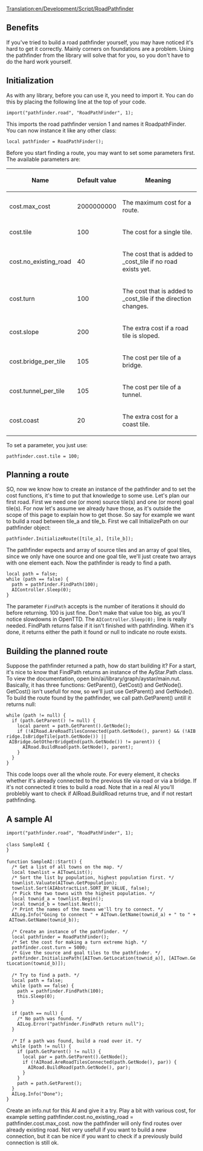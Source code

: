 [[Translation:en/Development/Script/RoadPathfinder]]
{{en/Development/Script/Navigation}}

== Benefits ==

If you've tried to build a road pathfinder yourself, you may have noticed it's hard to get it correctly. Mainly corners on foundations are a problem. Using the pathfinder from the library will solve that for you, so you don't have to do the hard work yourself.

== Initialization ==

As with any library, before you can use it, you need to import it. You can do this by placing the following line at the top of your code.
 import("pathfinder.road", "RoadPathFinder", 1);
This imports the road pathfinder version 1 and names it RoadpathFinder. You can now instance it like any other class:
 local pathfinder = RoadPathFinder();
Before you start finding a route, you may want to set some parameters first. The available parameters are:

{| class="wikitable"
|-
! Name
! Default value
! Meaning
|-
| cost.max_cost
| 2000000000
| The maximum cost for a route.
|-
| cost.tile
| 100
| The cost for a single tile.
|-
| cost.no_existing_road
| 40
| The cost that is added to _cost_tile if no road exists yet.
|-
| cost.turn
| 100
| The cost that is added to _cost_tile if the direction changes.
|-
| cost.slope
| 200
| The extra cost if a road tile is sloped.
|-
| cost.bridge_per_tile
| 105
| The cost per tile of a bridge.
|-
| cost.tunnel_per_tile
| 105
| The cost per tile of a tunnel.
|-
| cost.coast
| 20
| The extra cost for a coast tile.
|}
To set a parameter, you just use:
 pathfinder.cost.tile = 100;

== Planning a route ==

SO, now we know how to create an instance of the pathfinder and to set the cost functions, it's time to put that knowledge to some use. Let's plan our first road. First we need one (or more) source tile(s) and one (or more) goal tile(s). For now let's assume we already have those, as it's outside the scope of this page to explain how to get those. So say for example we want to build a road between tile_a and tile_b. First we call InitializePath on our pathfinder object:
 pathfinder.InitializeRoute([tile_a], [tile_b]);
The pathfinder expects and array of source tiles and an array of goal tiles, since we only have one source and one goal tile, we'll just create two arrays with one element each. Now the pathfinder is ready to find a path.
 local path = false;
 while (path == false) {
   path = pathfinder.FindPath(100);
   AIController.Sleep(0);
 }
The parameter <code>FindPath</code> accepts is the number of iterations it should do before returning. 100 is just fine. Don't make that value too big, as you'll notice slowdowns in OpenTTD. The <code>AIController.Sleep(0);</code> line is really needed. FindPath returns false if it isn't finished with pathfinding. When it's done, it returns either the path it found or null to indicate no route exists.

== Building the planned route ==

Suppose the pathfinder returned a path, how do start building it? For a start, it's nice to know that FindPath returns an instance of the AyStar.Path class. To view the documentation, open bin/ai/library/graph/aystar/main.nut. Basically, it has three functions: GetParent(), GetCost() and GetNode(). GetCost() isn't usefull for now, so we'll just use GetParent() and GetNode(). To build the route found by the pathfinder, we call path.GetParent() untill it returns null:
 while (path != null) {
   if (path.GetParent() != null) {
     local parent = path.GetParent().GetNode();
     if (!AIRoad.AreRoadTilesConnected(path.GetNode(), parent) && (!AIBridge.IsBridgeTile(path.GetNode()) || AIBridge.GetOtherBridgeEnd(path.GetNode()) != parent)) {
       AIRoad.BuildRoad(path.GetNode(), parent);
     }
   }
 }
This code loops over all the whole route. For every element, it checks whether it's already connected to the previous tile via road or via a bridge. If it's not connected it tries to build a road. Note that in a real AI you'll problebly want to check if AIRoad.BuildRoad returns true, and if not restart pathfinding. 

== A sample AI ==
 import("pathfinder.road", "RoadPathFinder", 1);
 
 class SampleAI {
 }
 
 function SampleAI::Start() {
   /* Get a list of all towns on the map. */
   local townlist = AITownList();
   /* Sort the list by population, highest population first. */
   townlist.Valuate(AITown.GetPopulation);
   townlist.Sort(AIAbstractList.SORT_BY_VALUE, false);
   /* Pick the two towns with the highest population. */
   local townid_a = townlist.Begin();
   local townid_b = townlist.Next();
   /* Print the names of the towns we'll try to connect. */
   AILog.Info("Going to connect " + AITown.GetName(townid_a) + " to " + AITown.GetName(townid_b));
 
   /* Create an instance of the pathfinder. */
   local pathfinder = RoadPathFinder();
   /* Set the cost for making a turn extreme high. */
   pathfinder.cost.turn = 5000;
   /* Give the source and goal tiles to the pathfinder. */
   pathfinder.InitializePath([AITown.GetLocation(townid_a)], [AITown.GetLocation(townid_b)]);
 
   /* Try to find a path. */
   local path = false;
   while (path == false) {
     path = pathfinder.FindPath(100);
     this.Sleep(0);
   }
 
   if (path == null) {
     /* No path was found. */
     AILog.Error("pathfinder.FindPath return null");
   }
 
   /* If a path was found, build a road over it. */
   while (path != null) {
     if (path.GetParent() != null) {
       local par = path.GetParent().GetNode();
       if (!AIRoad.AreRoadTilesConnected(path.GetNode(), par)) {
         AIRoad.BuildRoad(path.GetNode(), par);
       }
     }
     path = path.GetParent();
   }
   AILog.Info("Done");
 }
Create an info.nut for this AI and give it a try. Play a bit with various cost, for example setting pathfinder.cost.no_existing_road = pathfinder.cost.max_cost. now the pathfinder will only find routes over already existing road. Not very usefull if you want to build a new connection, but it can be nice if you want to check if a previously build connection is still ok.